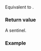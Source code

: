 {{cpp/coroutine/generator/title|end}}
{{cpp/coroutine/generator/navbar}}
{{ddcl|since=c++23|1=
std::default_sentinel_t end() const noexcept;
}}

Equivalent to {{c|return std::default_sentinel}}.

===Return value===
A sentinel.

===Example===
{{example}}

{{langlinks|de|es|fr|ja|ru|zh}}